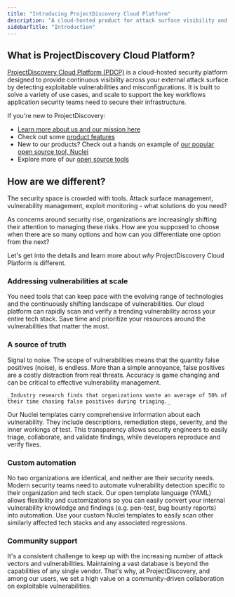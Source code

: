 ```yaml
---
title: "Introducing ProjectDiscovery Cloud Platform"
description: "A cloud-hosted product for attack surface visibility and vulnerability scanning"
sidebarTitle: "Introduction"
---
```

## What is ProjectDiscovery Cloud Platform? 

[ProjectDiscovery Cloud Platform (PDCP)](https://projectdiscovery.io/platform) is a cloud-hosted security platform designed to provide continuous visibility across your external attack surface by detecting exploitable vulnerabilities and misconfigurations. 
It is built to solve a variety of use cases, and scale to support the key workflows application security teams need to secure their infrastructure.

If you're new to ProjectDiscovery: 
 - [Learn more about us and our mission here](https://projectdiscovery.io/)
 - Check out some [product features](/cloud/features)
 - New to our products? Check out a hands on example of [our popular open source tool, Nuclei](/getstarted-overview)
 - Explore more of our [open source tools](/tools/index)

## How are we different?

The security space is crowded with tools. Attack surface management, vulnerability management, exploit monitoring - what solutions do you need? 

As concerns around security rise, organizations are increasingly 
shifting their attention to managing these risks. How are you supposed to choose when there are so many options and how can you differentiate one option from the next? 

Let's get into the details and learn more about _why_ ProjectDiscovery Cloud Platform is different. 

### Addressing vulnerabilities at scale

You need tools that can keep pace with the evolving range of technologies and the continuously shifting landscape of vulnerabilities. 
Our cloud platform can rapidly scan and verify a trending vulnerability across your entire tech stack. Save time and prioritize your resources 
around the vulnerabilities that matter the most. 

### A source of truth

Signal to noise. The scope of vulnerabilities means that the quantity false positives (noise), is endless. More than a simple 
annoyance, false positives are a costly distraction from real threats. Accuracy is game changing and can be critical to effective vulnerability management. 

    _Industry research finds that organizations waste an average of 50% of their time chasing false positives during triaging._ 

Our Nuclei templates carry comprehensive information about each vulnerability. They include descriptions, remediation steps, severity, and the inner workings of test. 
This transparency allows security engineers to easily triage, collaborate, and validate findings, while developers reproduce and verify fixes. 

### Custom automation

No two organizations are identical, and neither are their security needs. Modern security teams need to automate vulnerability detection specific to their organization and tech stack. 
Our open template language (YAML) allows flexibility and customizations so you can easily convert your internal vulnerability knowledge and findings (e.g. pen-test, bug bounty reports) into automation.
Use your custom Nuclei templates to easily scan other similarly affected tech stacks and any associated regressions.

### Community support

It's a consistent challenge to keep up with the increasing number of attack vectors and vulnerabilities. 
Maintaining a vast database is beyond the capabilities of any single vendor. That's why, at ProjectDiscovery, and among our users, we set a high value on a community-driven collaboration on exploitable vulnerabilities.


